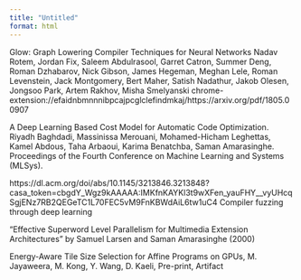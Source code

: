 ```yaml
---
title: "Untitled"
format: html
---
```




Glow: Graph Lowering Compiler Techniques for Neural Networks Nadav Rotem, Jordan Fix, Saleem Abdulrasool, Garret Catron, Summer Deng, Roman Dzhabarov, Nick Gibson, James Hegeman, Meghan Lele, Roman Levenstein, Jack Montgomery, Bert Maher, Satish Nadathur, Jakob Olesen, Jongsoo Park, Artem Rakhov, Misha Smelyanski
chrome-extension://efaidnbmnnnibpcajpcglclefindmkaj/https://arxiv.org/pdf/1805.00907






A Deep Learning Based Cost Model for Automatic Code Optimization.
Riyadh Baghdadi, Massinissa Merouani, Mohamed-Hicham Leghettas, Kamel Abdous, Taha Arbaoui, Karima Benatchba, Saman Amarasinghe.
Proceedings of the Fourth Conference on Machine Learning and Systems (MLSys).


 https://dl.acm.org/doi/abs/10.1145/3213846.3213848?casa_token=cbgdY_Wgz9kAAAAA:IMKfnKAYKl3t9wXFen_yauFHY__vyUHcqSgjENz7RB2QEGeTC1L70FEC5vM9FnKBWdAiL6tw1uC4
 Compiler fuzzing through deep learning




 "Effective Superword Level Parallelism for Multimedia Extension Architectures" by Samuel Larsen and Saman Amarasinghe (2000)


 Energy-Aware Tile Size Selection for Affine Programs on GPUs, M. Jayaweera, M. Kong, Y. Wang, D. Kaeli, Pre-print, Artifact
